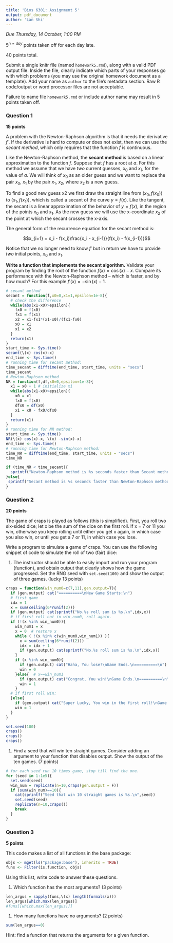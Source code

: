 ```yaml
---
title: 'Bios 6301: Assignment 5'
output: pdf_document
author: 'Lan Shi'
---
```


*Due Thursday, 14 October, 1:00 PM*

$5^{n=day}$ points taken off for each day late.

40 points total.

Submit a single knitr file (named `homework5.rmd`), along with a valid PDF output file. Inside the file, clearly indicate which parts of your responses go with which problems (you may use the original homework document as a template). Add your name as `author` to the file's metadata section. Raw R code/output or word processor files are not acceptable.

Failure to name file `homework5.rmd` or include author name may result in 5 points taken off.

### Question 1 ###

**15 points**

A problem with the Newton-Raphson algorithm is that it needs the derivative $f'$. If the derivative is hard to compute or does not exist, then we can use the *secant method*, which only requires that the function $f$ is continuous.

Like the Newton-Raphson method, the **secant method** is based on a linear approximation to the function $f$. Suppose that $f$ has a root at $a$. For this method we assume that we have *two* current guesses, $x_0$ and $x_1$, for the value of $a$. We will think of $x_0$ as an older guess and we want to replace the pair $x_0$, $x_1$ by the pair $x_1$, $x_2$, where $x_2$ is a new guess.

To find a good new guess x2 we first draw the straight line from $(x_0,f(x_0))$ to $(x_1,f(x_1))$, which is called a secant of the curve $y = f(x)$. Like the tangent, the secant is a linear approximation of the behavior of $y = f(x)$, in the region of the points $x_0$ and $x_1$. As the new guess we will use the x-coordinate $x_2$ of the point at which the secant crosses the x-axis.

The general form of the recurrence equation for the secant method is:

$$x_{i+1} = x_i - f(x_i)\frac{x_i - x_{i-1}}{f(x_i) - f(x_{i-1})}$$

Notice that we no longer need to know $f'$ but in return we have to provide *two* initial points, $x_0$ and $x_1$.

**Write a function that implements the secant algorithm.** Validate your program by finding the root of the function $f(x) = \cos(x) - x$. Compare its performance with the Newton-Raphson method -- which is faster, and by how much?  For this example $f'(x) = -\sin(x) - 1$.

```r
# secant method
secant = function(f,x0=0,x1=1,epsilon=1e-8){
  # check the difference 
  while(abs(x1-x0)>epsilon){
    fx0 = f(x0)
    fx1 = f(x1)
    x2 = x1-fx1*(x1-x0)/(fx1-fx0)
    x0 = x1
    x1 = x2
  }
  return(x1)
}
start_time <- Sys.time()
secant(\(x) cos(x)-x)
end_time <- Sys.time()
# running time for secant method:
time_secant = difftime(end_time, start_time, units = "secs")
time_secant
# Newton-Raphson method
NR = function(f,df,x0=0,epsilon=1e-8){
  x1 = x0 + 1 # initialize x1
  while(abs(x1-x0)>epsilon){
    x0 = x1
    fx0 = f(x0)
    dfx0 = df(x0)
    x1 = x0 - fx0/dfx0
  }
  return(x1)
}
# running time for NR method:
start_time <- Sys.time()
NR(\(x) cos(x)-x, \(x) -sin(x)-x)  
end_time <- Sys.time()
# running time for Newton-Raphson method:
time_NR = difftime(end_time, start_time, units = "secs")
time_NR

if (time_NR < time_secant){
  sprintf("Newton-Raphson method is %s seconds faster than Secant method.",round(time_secant-time_NR,8))
}else{
 sprintf("Secant method is %s seconds faster than Newton-Raphson method.", round(time_NR-time_secant,8))
}

```

### Question 2 ###

**20 points**

The game of craps is played as follows (this is simplified). First, you roll two six-sided dice; let x be the sum of the dice on the first roll. If x = 7 or 11 you win, otherwise you keep rolling until either you get x again, in which case you also win, or until you get a 7 or 11, in which case you lose.

Write a program to simulate a game of craps. You can use the following snippet of code to simulate the roll of two (fair) dice:

1. The instructor should be able to easily import and run your program (function), and obtain output that clearly shows how the game progressed.  Set the RNG seed with `set.seed(100)` and show the output of three games. (lucky 13 points)

```r
craps = function(win_num0=c(7,11),gen.output=T){
  if (gen.output) cat("==========\nNew Game Starts:\n")
  # first game
  idx = 1
  x = sum(ceiling(6*runif(2)))
  if (gen.output) cat(sprintf("No.%s roll sum is %s.\n",idx,x))
  # if first roll not in win_num0, roll again.
  if (!(x %in% win_num0)){
    win_num1 = x  
    x = 0  # restore x
    while ( !(x %in% c(win_num0,win_num1)) ){
      x = sum(ceiling(6*runif(2)))
      idx = idx + 1
      if (gen.output) cat(sprintf("No.%s roll sum is %s.\n",idx,x))
    }
    if (x %in% win_num0){
      if (gen.output) cat("Haha, You lose!\nGame Ends.\n==========\n")
      win = 0
    }else{  # x==win_num1
      if (gen.output) cat("Congrat, You win!\nGame Ends.\n==========\n")
      win = 1
    }
  # if first roll win:   
  }else{
    if (gen.output) cat("Super Lucky, You win in the first roll!\nGame Ends.\n==========\n")
    win = 1
  }
}

set.seed(100)
craps()
craps()
craps()
```


1. Find a seed that will win ten straight games.  Consider adding an argument to your function that disables output. Show the output of the ten games. (7 points)

```r
# for each seed run 10 times game, stop till find the one.
for (seed in 1:1e5){
  set.seed(seed)
  win_num = replicate(n=10,craps(gen.output = F))
  if (sum(win_num)==10){
    cat(sprintf("Seed that win 10 straight games is %s.\n",seed))
    set.seed(seed)
    replicate(n=10,craps())
    break
  }
}
```


### Question 3 ###

**5 points**

This code makes a list of all functions in the base package:

```r
objs <- mget(ls("package:base"), inherits = TRUE)
funs <- Filter(is.function, objs)
```

Using this list, write code to answer these questions.

1. Which function has the most arguments? (3 points)

```r
len_argus = sapply(funs,\(x) length(formals(x)))
len_argus[which.max(len_argus)]
#funs[[which.max(len_argus)]]
```

1. How many functions have no arguments? (2 points)

```r
sum(len_argus==0)
```

Hint: find a function that returns the arguments for a given function.
